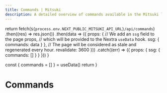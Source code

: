 ```yaml
---
title: Commands | Mitsuki
description: A detailed overview of commands available in the Mitsuki leveling bot
---
```




  return fetch(`${process.env.NEXT_PUBLIC_MITSUKI_API_URL}/api/commands`)
    .then((res) => res.json())
    .then(data => ({
      props: {
        // We add an `ssg` field to the page props,
        // which will be provided to the Nextra `useData` hook.
        ssg: {
          commands: data
        }
      },
      // The page will be considered as stale and regenerated every hour.
      revalidate: 3600
    }))
    .catch((err) => ({
      props: {
        ssg: {
          commands: []
        }
      }
    }))
}

  const { commands = [] } = useData()
  return <CommandAccordion commands={commands}/>
}
 
# Commands

<MitsukiCommandAccordion />
